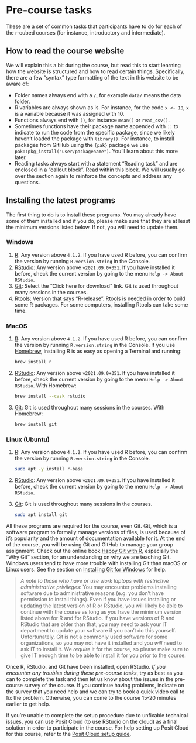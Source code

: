 # Pre-course tasks

These are a set of common tasks that participants have to do for each of
the r-cubed courses (for instance, introductory and intermediate).

## How to read the course website {#reading-website}

We will explain this a bit during the course, but read this to start
learning how the website is structured and how to read certain things.
Specifically, there are a few "syntax" type formatting of the text in
this website to be aware of:

-   Folder names always end with a `/`, for example `data/` means the
    data folder.
-   R variables are always shown as is. For instance, for the code
    `x <- 10`, `x` is a variable because it was assigned with 10.
-   Functions always end with `()`, for instance `mean()` or
    `read_csv()`.
-   Sometimes functions have their package name appended with `::` to
    indicate to run the code from the specific package, since we likely
    haven't loaded the package with `library()`. For instance, to
    install packages from GitHub using the `{pak}` package we use
    `pak::pkg_install("user/packagename")`. You'll learn about this more
    later.
-   Reading tasks always start with a statement "Reading task" and are
    enclosed in a "callout block". Read within this block. We will
    usually go over the section again to reinforce the concepts and
    address any questions.

## Installing the latest programs

The first thing to do is to install these programs. You may already have
some of them installed and if you do, please make sure that they are at
least the minimum versions listed below. If not, you will need to update
them.

::: panel-tabset
### Windows

1.  [R](https://cloud.r-project.org/bin/windows/base/): Any version
    above `4.1.2`. If you have used R before, you can confirm the
    version by running `R.version.string` in the Console.
2.  [RStudio](https://www.rstudio.com/products/rstudio/download/#download):
    Any version above `v2021.09.0+351`. If you have installed it before,
    check the current version by going to the menu
    `Help -> About RStudio`.
3.  [Git](https://git-scm.com/download/win): Select the "Click here for
    download" link. Git is used throughout many sessions in the courses.
4.  [Rtools](https://cran.r-project.org/bin/windows/Rtools/): Version
    that says "R-release". Rtools is needed in order to build some R
    packages. For some computers, installing Rtools can take some time.

### MacOS

1.  [R](https://cloud.r-project.org/bin/macosx/): Any version above
    `4.1.2`. If you have used R before, you can confirm the version by
    running `R.version.string` in the Console. If you use
    [Homebrew](https://brew.sh/), installing R is as easy as opening a
    Terminal and running:

    ``` bash
    brew install r
    ```

2.  [RStudio](https://www.rstudio.com/products/rstudio/download/#download):
    Any version above `v2021.09.0+351`. If you have installed it before,
    check the current version by going to the menu
    `Help -> About RStudio`. With Homebrew:

    ``` bash
    brew install --cask rstudio
    ```

3.  [Git](https://git-scm.com/download/mac): Git is used throughout many
    sessions in the courses. With Homebrew:

    ``` bash
    brew install git
    ```

### Linux (Ubuntu)

1.  [R](https://cloud.r-project.org/bin/linux/ubuntu/): Any version
    above `4.1.2`. If you have used R before, you can confirm the
    version by running `R.version.string` in the Console.

    ``` bash
    sudo apt -y install r-base
    ```

2.  [RStudio](https://www.rstudio.com/products/rstudio/download/#download):
    Any version above `v2021.09.0+351`. If you have installed it before,
    check the current version by going to the menu
    `Help -> About RStudio`.

3.  [Git](https://git-scm.com/download/mac): Git is used throughout many
    sessions in the courses.

    ``` bash
    sudo apt install git
    ```
:::

All these programs are required for the course, even Git. Git, which is
a software program to formally manage versions of files, is used because
of it's popularity and the amount of documentation available for it. At
the end of the course, you will be using Git and GitHub to manage your
group assignment. Check out the online book [Happy Git with
R](https://happygitwithr.com/), especially the "Why Git" section, for an
understanding on why we are teaching Git. Windows users tend to have
more trouble with installing Git than macOS or Linux users. See the
section on [Installing Git for
Windows](https://happygitwithr.com/install-git.html#install-git-windows)
for help.

> *A note to those who have or use work laptops with restrictive
> administrative privileges*: You may encounter problems installing
> software due to administrative reasons (e.g. you don't have permission
> to install things). Even if you have issues installing or updating the
> latest version of R or RStudio, you will likely be able to continue
> with the course as long as you have the minimum version listed above
> for R and for RStudio. If you have versions of R and RStudio that are
> older than that, you may need to ask your IT department to update your
> software if you can't do this yourself. Unfortunately, Git is not a
> commonly used software for some organizations, so you may not have it
> installed and you *will* need to ask IT to install it. We *require* it
> for the course, so please make sure to give IT enough time to be able
> to install it for you prior to the course.

Once R, RStudio, and Git have been installed, open RStudio. *If you
encounter any troubles during these pre-course tasks*, try as best as
you can to complete the task and then let us know about the issues in
the pre-course survey of the course. If you continue having problems,
indicate on the survey that you need help and we can try to book a quick
video call to fix the problem. Otherwise, you can come to the course
15-20 minutes earlier to get help.

If you're unable to complete the setup procedure due to unfixable
technical issues, you can use Posit Cloud (to use RStudio on the cloud)
as a final solution in order to participate in the course. For help
setting up Posit Cloud for this course, refer to the [Posit Cloud setup
guide](posit-cloud.qmd).
